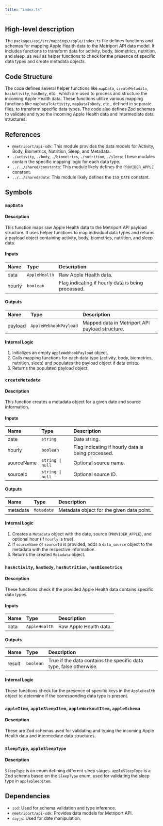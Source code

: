 ```yaml
---
title: "index.ts"
---
```


## High-level description
The `packages/api/src/mappings/apple/index.ts` file defines functions and schemas for mapping Apple Health data to the Metriport API data model. It includes functions to transform data for activity, body, biometrics, nutrition, and sleep, as well as helper functions to check for the presence of specific data types and create metadata objects.

## Code Structure
The code defines several helper functions like `mapData`, `createMetadata`, `hasActivity`, `hasBody`, etc., which are used to process and structure the incoming Apple Health data. These functions utilize various mapping functions like `mapDataToActivity`, `mapDataToBody`, etc., defined in separate files, to transform specific data types. The code also defines Zod schemas to validate and type the incoming Apple Health data and intermediate data structures.

## References
- `@metriport/api-sdk`: This module provides the data models for Activity, Body, Biometrics, Nutrition, Sleep, and Metadata.
- `./activity`, `./body`, `./biometrics`, `./nutrition`, `./sleep`: These modules contain the specific mapping logic for each data type.
- `../../shared/constants`: This module likely defines the `PROVIDER_APPLE` constant.
- `../../shared/date`: This module likely defines the `ISO_DATE` constant.

## Symbols

### `mapData`
#### Description
This function maps raw Apple Health data to the Metriport API payload structure. It uses helper functions to map individual data types and returns a payload object containing activity, body, biometrics, nutrition, and sleep data.

#### Inputs
| Name | Type | Description |
|:-----|:-----|:------------|
| data | `AppleHealth` | Raw Apple Health data. |
| hourly | `boolean` | Flag indicating if hourly data is being processed. |

#### Outputs
| Name | Type | Description |
|:-----|:-----|:------------|
| payload | `AppleWebhookPayload` | Mapped data in Metriport API payload structure. |

#### Internal Logic
1. Initializes an empty `AppleWebhookPayload` object.
2. Calls mapping functions for each data type (activity, body, biometrics, nutrition, sleep) and populates the payload object if data exists.
3. Returns the populated payload object.

### `createMetadata`
#### Description
This function creates a metadata object for a given date and source information.

#### Inputs
| Name | Type | Description |
|:-----|:-----|:------------|
| date | `string` | Date string. |
| hourly | `boolean` | Flag indicating if hourly data is being processed. |
| sourceName | `string \| null` | Optional source name. |
| sourceId | `string \| null` | Optional source ID. |

#### Outputs
| Name | Type | Description |
|:-----|:-----|:------------|
| metadata | `Metadata` | Metadata object for the given data point. |

#### Internal Logic
1. Creates a `Metadata` object with the date, source (`PROVIDER_APPLE`), and optional hour (if `hourly` is true).
2. If `sourceName` or `sourceId` is provided, adds a `data_source` object to the metadata with the respective information.
3. Returns the created `Metadata` object.

### `hasActivity`, `hasBody`, `hasNutrition`, `hasBiometrics`
#### Description
These functions check if the provided Apple Health data contains specific data types.

#### Inputs
| Name | Type | Description |
|:-----|:-----|:------------|
| data | `AppleHealth` | Raw Apple Health data. |

#### Outputs
| Name | Type | Description |
|:-----|:-----|:------------|
| result | `boolean` | True if the data contains the specific data type, false otherwise. |

#### Internal Logic
These functions check for the presence of specific keys in the `AppleHealth` object to determine if the corresponding data type is present.

### `appleItem`, `appleSleepItem`, `appleWorkoutItem`, `appleSchema`
#### Description
These are Zod schemas used for validating and typing the incoming Apple Health data and intermediate data structures.

### `SleepType`, `appleSleepType`
#### Description
`SleepType` is an enum defining different sleep stages. `appleSleepType` is a Zod schema based on the `SleepType` enum, used for validating the sleep type in `appleSleepItem`.

## Dependencies
- `zod`: Used for schema validation and type inference.
- `@metriport/api-sdk`: Provides data models for Metriport API.
- `dayjs`: Used for date manipulation.

